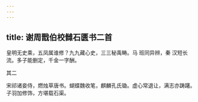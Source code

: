 ```yaml
---
---
---
```

title: 谢周戬伯校雠石匮书二首
---







皇明无史乘，五凤属谁修？九九藏心史，三三秘禹畴。马 班同异辨，秦 汉短长流。多子能删定，千金一字酬。





其二


宋祁诸妾侍，燃烛草唐书。蝴蝶魏收笔，麒麟孔氏锄。虚心常退让，满志亦踌躇。子羽加修饰，方堪载石渠。